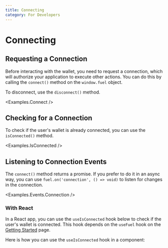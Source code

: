```yaml
---
title: Connecting
category: For Developers
---
```


# Connecting

## Requesting a Connection

Before interacting with the wallet, you need to request a connection, which will authorize your application to execute other actions. You can do this by calling the `connect()` method on the `window.fuel` object.

<CodeImport file="../../examples/Connect.tsx" commentBlock="connect" />

To disconnect, use the `disconnect()` method.

<CodeImport file="../../examples/Connect.tsx" commentBlock="disconnect" />

<Examples.Connect />

## Checking for a Connection

To check if the user's wallet is already connected, you can use the `isConnected()` method.

<CodeImport file="../../../sdk/src/tests/Fuel.test.ts" testCase="isConnected" />

<Examples.IsConnected />

## Listening to Connection Events

The `connect()` method returns a promise. If you prefer to do it in an async way, you can use `fuel.on('connection', () => void)` to
listen for changes in the connection.

<CodeImport
  file="../../src/hooks/useIsConnected.tsx"
  commentBlock="eventConnection"
/>

<Examples.Events.Connection />

### With React

In a React app, you can use the `useIsConnected` hook below to check if the user's wallet is connected.
This hook depends on the `useFuel` hook on the [Getting Started](../getting-started#with-react) page.

<CodeImport file="../../src/hooks/useIsConnected.tsx" />

Here is how you can use the `useIsConnected` hook in a component:

<CodeImport
  file="../../examples/events/Accounts.tsx"
  commentBlock="useisConnected"
/>
